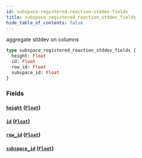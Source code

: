 ```yaml
---
id: subspace-registered-reaction-stddev-fields
title: subspace_registered_reaction_stddev_fields
hide_table_of_contents: false
---
```


aggregate stddev on columns

```graphql
type subspace_registered_reaction_stddev_fields {
  height: Float
  id: Float
  row_id: Float
  subspace_id: Float
}
```

### Fields

#### [`height`](#) ([`Float`](../scalars/float))

#### [`id`](#) ([`Float`](../scalars/float))

#### [`row_id`](#) ([`Float`](../scalars/float))

#### [`subspace_id`](#) ([`Float`](../scalars/float))
